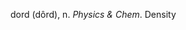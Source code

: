 {{only in|{{in appendix|Words found only in dictionaries}}}}

dord (dôrd), n. ''Physics & Chem''. Density